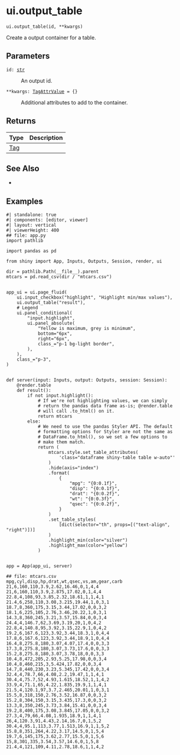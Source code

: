 # ui.output_table { #shiny.ui.output_table }

`ui.output_table(id, **kwargs)`

Create a output container for a table.

## Parameters

<code><span class="parameter-name">id</span><span class="parameter-annotation-sep">:</span> <span class="parameter-annotation">[str](`str`)</span></code>

:   An output id.

<code><span class="parameter-name">**kwargs</span><span class="parameter-annotation-sep">:</span> <span class="parameter-annotation">[TagAttrValue](`htmltools.TagAttrValue`)</span> <span class="parameter-default-sep">=</span> <span class="parameter-default">{}</span></code>

:   Additional attributes to add to the container.

## Returns

| Type                   | Description   |
|------------------------|---------------|
| [Tag](`htmltools.Tag`) |               |

## See Also

* [](:func:`~shiny.render.table`)

## Examples


```shinylive-python
#| standalone: true
#| components: [editor, viewer]
#| layout: vertical
#| viewerHeight: 400
## file: app.py
import pathlib

import pandas as pd

from shiny import App, Inputs, Outputs, Session, render, ui

dir = pathlib.Path(__file__).parent
mtcars = pd.read_csv(dir / "mtcars.csv")


app_ui = ui.page_fluid(
    ui.input_checkbox("highlight", "Highlight min/max values"),
    ui.output_table("result"),
    # Legend
    ui.panel_conditional(
        "input.highlight",
        ui.panel_absolute(
            "Yellow is maximum, grey is minimum",
            bottom="6px",
            right="6px",
            class_="p-1 bg-light border",
        ),
    ),
    class_="p-3",
)


def server(input: Inputs, output: Outputs, session: Session):
    @render.table
    def result():
        if not input.highlight():
            # If we're not highlighting values, we can simply
            # return the pandas data frame as-is; @render.table
            # will call .to_html() on it.
            return mtcars
        else:
            # We need to use the pandas Styler API. The default
            # formatting options for Styler are not the same as
            # DataFrame.to_html(), so we set a few options to
            # make them match.
            return (
                mtcars.style.set_table_attributes(
                    'class="dataframe shiny-table table w-auto"'
                )
                .hide(axis="index")
                .format(
                    {
                        "mpg": "{0:0.1f}",
                        "disp": "{0:0.1f}",
                        "drat": "{0:0.2f}",
                        "wt": "{0:0.3f}",
                        "qsec": "{0:0.2f}",
                    }
                )
                .set_table_styles(
                    [dict(selector="th", props=[("text-align", "right")])]
                )
                .highlight_min(color="silver")
                .highlight_max(color="yellow")
            )


app = App(app_ui, server)

## file: mtcars.csv
mpg,cyl,disp,hp,drat,wt,qsec,vs,am,gear,carb
21,6,160,110,3.9,2.62,16.46,0,1,4,4
21,6,160,110,3.9,2.875,17.02,0,1,4,4
22.8,4,108,93,3.85,2.32,18.61,1,1,4,1
21.4,6,258,110,3.08,3.215,19.44,1,0,3,1
18.7,8,360,175,3.15,3.44,17.02,0,0,3,2
18.1,6,225,105,2.76,3.46,20.22,1,0,3,1
14.3,8,360,245,3.21,3.57,15.84,0,0,3,4
24.4,4,146.7,62,3.69,3.19,20,1,0,4,2
22.8,4,140.8,95,3.92,3.15,22.9,1,0,4,2
19.2,6,167.6,123,3.92,3.44,18.3,1,0,4,4
17.8,6,167.6,123,3.92,3.44,18.9,1,0,4,4
16.4,8,275.8,180,3.07,4.07,17.4,0,0,3,3
17.3,8,275.8,180,3.07,3.73,17.6,0,0,3,3
15.2,8,275.8,180,3.07,3.78,18,0,0,3,3
10.4,8,472,205,2.93,5.25,17.98,0,0,3,4
10.4,8,460,215,3,5.424,17.82,0,0,3,4
14.7,8,440,230,3.23,5.345,17.42,0,0,3,4
32.4,4,78.7,66,4.08,2.2,19.47,1,1,4,1
30.4,4,75.7,52,4.93,1.615,18.52,1,1,4,2
33.9,4,71.1,65,4.22,1.835,19.9,1,1,4,1
21.5,4,120.1,97,3.7,2.465,20.01,1,0,3,1
15.5,8,318,150,2.76,3.52,16.87,0,0,3,2
15.2,8,304,150,3.15,3.435,17.3,0,0,3,2
13.3,8,350,245,3.73,3.84,15.41,0,0,3,4
19.2,8,400,175,3.08,3.845,17.05,0,0,3,2
27.3,4,79,66,4.08,1.935,18.9,1,1,4,1
26,4,120.3,91,4.43,2.14,16.7,0,1,5,2
30.4,4,95.1,113,3.77,1.513,16.9,1,1,5,2
15.8,8,351,264,4.22,3.17,14.5,0,1,5,4
19.7,6,145,175,3.62,2.77,15.5,0,1,5,6
15,8,301,335,3.54,3.57,14.6,0,1,5,8
21.4,4,121,109,4.11,2.78,18.6,1,1,4,2

```

